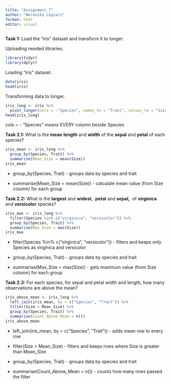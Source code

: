 ```yaml
---
title: "Assignment_7"
author: "Weronika Lepiarz"
format: html
editor: visual
---
```


**Task 1:** Load the “iris” dataset and transform it to longer.

Uploading needed libraries.

```r
library(tidyr)
library(dplyr)
```

Loading "iris" dataset.

```r
data(iris)
head(iris)
```

Transforming data to longer.

```r
iris_long <- iris %>%
  pivot_longer(cols = -"Species", names_to = "Trait", values_to = "Size")
head(iris_long)
```

cols = - "Species" means EVERY column beside Species

**Task 2.1:** What is the **mean** **length** and **width** of the **sepal** and **petal** of each species?

```r
iris_mean <- iris_long %>%
  group_by(Species, Trait) %>%
  summarise(Mean_Size = mean(Size))
iris_mean
```

-   group_by(Species, Trait) - groups data by species and trait

-   summarise(Mean_Size = mean(Size)) - calculate mean value (from Size column) for each group

**Task 2.2:** What is the **largest** and **widest**,  **petal** and **sepal,**  of **virginica** and **versicolor** species?

```r
iris_max <- iris_long %>%
  filter(Species %in% c("virginica", "versicolor")) %>%
  group_by(Species, Trait) %>%
  summarise(Max_Size = max(Size))
iris_max
```

-   filter(Species %in% c("virginica", "versicolor")) - filters and keeps only Species as virginica and versicolor

-   group_by(Species, Trait) - groups data by species and trait

-   summarise(Max_Size = max(Size)) - gets maximum value (from Size column) for each group

**Task 2.3:** For each species, for sepal and petal width and length, how many observations are above the mean?

```r
iris_above_mean <- iris_long %>%
  left_join(iris_mean, by = c("Species", "Trait")) %>%
  filter(Size > Mean_Size) %>%
  group_by(Species, Trait) %>%
  summarise(Count_Above_Mean = n())
iris_above_mean
```

-   left_join(iris_mean, by = c("Species", "Trait")) - adds mean row to every row

-   filter(Size \> Mean_Size) - filters and keeps rows where Size is greater than Mean_Size

-   group_by(Species, Trait) - groups data by species and trait

-   summarise(Count_Above_Mean = n()) - counts how many rows passed the filter
